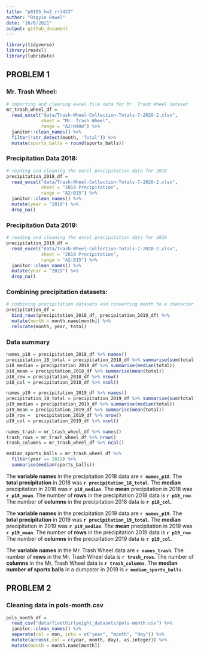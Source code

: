 ```yaml
---
title: "p8105_hw2_rr3423"
author: "Ragyie Rawal"
date: "10/6/2021"
output: github_document
---
```


```r
library(tidyverse)
library(readxl)
library(lubridate)
```


## PROBLEM 1 

### Mr. Trash Wheel:

```r
# importing and cleaning excel file data for Mr. Trash Wheel dataset 
mr_trash_wheel_df = 
  read_excel("data/Trash-Wheel-Collection-Totals-7-2020-2.xlsx",
             sheet = "Mr. Trash Wheel",
             range = "A2:N408") %>% 
  janitor::clean_names() %>% 
  filter(!str_detect(month, 'Total')) %>% 
  mutate(sports_balls = round(sports_balls))
```

### Precipitation Data 2018: 

```r
# reading and cleaning the excel precipitation data for 2018 
precipitation_2018_df = 
  read_excel("data/Trash-Wheel-Collection-Totals-7-2020-2.xlsx",
             sheet = "2018 Precipitation",
             range = "A2:B15") %>% 
  janitor::clean_names() %>% 
  mutate(year = "2018") %>% 
  drop_na()
```

### Precipitation Data 2019:

```r
# reading and cleaning the excel precipitation data for 2019 
precipitation_2019_df = 
  read_excel("data/Trash-Wheel-Collection-Totals-7-2020-2.xlsx",
             sheet = "2019 Precipitation",
             range = "A2:B15") %>% 
  janitor::clean_names() %>% 
  mutate(year = "2019") %>% 
  drop_na()
```

### Combining precipitation datasets:

```r
# combining precipitation datasets and converting month to a character variable
precipitation_df =
  bind_rows(precipitation_2018_df, precipitation_2019_df) %>% 
  mutate(month = month.name[month]) %>% 
  relocate(month, year, total)
```

### Data summary 

```r
names_p18 = precipitation_2018_df %>% names()
precipitation_18_total = precipitation_2018_df %>% summarise(sum(total))
p18_median = precipitation_2018_df %>% summarise(median(total))
p18_mean = precipitation_2018_df %>% summarise(mean(total))
p18_row = precipitation_2018_df %>% nrow()
p18_col = precipitation_2018_df %>% ncol()

names_p19 = precipitation_2019_df %>% names()
precipitation_19_total = precipitation_2019_df %>% summarise(sum(total))
p19_median = precipitation_2019_df %>% summarise(median(total))
p19_mean = precipitation_2019_df %>% summarise(mean(total))
p19_row =  precipitation_2019_df %>% nrow()
p19_col = precipitation_2019_df %>% ncol()

names_trash = mr_trash_wheel_df %>% names()
trash_rows = mr_trash_wheel_df %>% nrow()
trash_columns = mr_trash_wheel_df %>% ncol()

median_sports_balls = mr_trash_wheel_df %>% 
  filter(year == 2019) %>% 
  summarise(median(sports_balls))
```

The **variable names** in the precipitation 2018 data are **`r names_p18`**. The **total precipitation** in 2018 was **`r precipitation_18_total`**. The **median** precipitation in 2018 was **`r p18_median`**. The **mean** precipitation in 2018 was **`r p18_mean`**. The number of **rows** in the precipitation 2018 data is **`r p18_row`**. The number of **columns** in the precipitation 2018 data is **`r p18_col`**. 

The **variable names** in the precipitation 2019 data are **`r names_p19`**. The **total precipitation** in 2019 was **`r precipitation_19_total`**. The **median** precipitation in 2019 was **`r p19_median`**. The **mean** precipitation in 2019 was **`r p19_mean`**. The number of **rows** in the precipitation 2019 data is **`r p19_row`**. The number of **columns** in the precipitation 2019 data is **`r p19_col`**.

The **variable names** in the Mr. Trash Wheel data are **`r names_trash`**. The number of **rows** in the Mr. Trash Wheel data is **`r trash_rows`**. The number of **columns** in the Mr. Trash Wheel data is **`r trash_columns`**. The **median number of sports balls** in a dumpster in 2019 is **`r median_sports_balls`**.

## PROBLEM 2 

### Cleaning data in pols-month.csv

```r
pols_month_df = 
  read_csv("data/fivethirtyeight_datasets/pols-month.csv") %>% 
  janitor::clean_names() %>% 
  separate(col = mon, into = c("year", "month", "day")) %>%
  mutate(across(.col = c(year, month, day), as.integer)) %>% 
  mutate(month = month.name[month])
```






